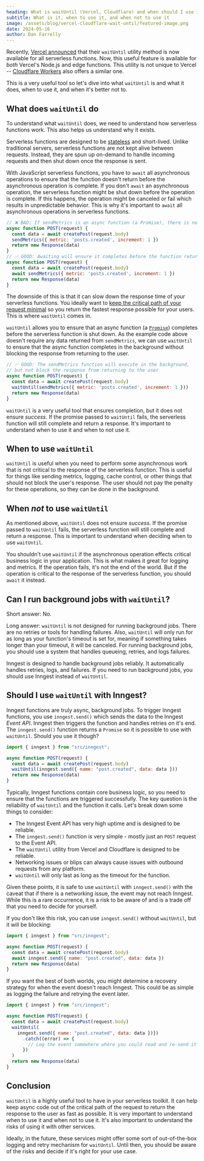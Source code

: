 ```yaml
---
heading: What is waitUntil (Vercel, Cloudflare) and when should I use it?
subtitle: What is it, when to use it, and when not to use it
image: /assets/blog/vercel-cloudflare-wait-until/featured-image.png
date: 2024-05-16
author: Dan Farrelly
---
```


Recently, [Vercel announced](https://vercel.com/changelog/waituntil-is-now-available-for-vercel-functions) that their `waitUntil` utility method is now available for all serverless functions. Now, this useful feature is available for _both_ Vercel's Node.js and edge functions. This utility is not unique to Vercel -- [Cloudflare Workers](https://developers.cloudflare.com/workers/runtime-apis/context/#waituntil) also offers a similar one.

This is a very useful tool so let's dive into what `waitUntil` is and what it does, when to use it, and when it's better not to.

## What does `waitUntil` do

To understand what `waitUntil` does, we need to understand how serverless functions work. This also helps us understand why it exists.

Serverless functions are designed to be [stateless](https://www.redhat.com/en/topics/cloud-native-apps/stateful-vs-stateless) and short-lived. Unlike traditional servers, serverless functions are not kept alive between requests. Instead, they are spun up on-demand to handle incoming requests and then shut down once the response is sent.

With JavaScript serverless functions, you have to `await` all asynchronous operations to ensure that the function doesn't return before the asynchronous operation is complete. If you don't `await` an asynchronous operation, the serverless function might be shut down before the operation is complete. If this happens, the operation might be canceled or fail which results in unpredictable behavior. This is why it's important to `await` all asynchronous operations in serverless functions.

```js
// ❌ BAD: If sendMetrics is an async function (a Promise), there is no guarantee it will succeed
async function POST(request) {
  const data = await createPost(request.body)
  sendMetrics({ metric: 'posts.created', increment: 1 })
  return new Response(data)
}
// ✅ GOOD: Awaiting will ensure it completes before the function returns
async function POST(request) {
  const data = await createPost(request.body)
  await sendMetrics({ metric: 'posts.created', increment: 1 })
  return new Response(data)
}
```

The downside of this is that it can slow down the response time of your serverless functions. You ideally want to [keep the critical path of your request minimal](https://www.epicweb.dev/talks/improve-performance-and-reliability-of-your-api-with-events-and-background-functions) so you return the fastest response possible for your users. This is where `waitUntil` comes in.

`waitUntil` allows you to ensure that an async function (a [`Promise`](https://developer.mozilla.org/en-US/docs/Web/JavaScript/Reference/Global_Objects/Promise)) completes before the serverless function is shut down. As the example code above doesn't require any data returned from `sendMetrics`, we can use `waitUntil` to ensure that the async function completes in the background without blocking the response from returning to the user.

```js
// ✅ GOOD: The sendMetrics function will execute in the background,
// but not block the response from returning to the user
async function POST(request) {
  const data = await createPost(request.body)
  waitUntil(sendMetrics({ metric: 'posts.created', increment: 1 }))
  return new Response(data)
}
```

`waitUntil` is a very useful tool that ensures completion, but it does not ensure _success_. If the promise passed to `waitUntil` fails, the serverless function will still complete and return a response. It's important to understand when to use it and when to not use it.

## When to use `waitUntil`

`waitUntil` is useful when you need to perform some asynchronous work that is not critical to the response of the serverless function. This is useful for things like sending metrics, logging, cache control, or other things that should not block the user's response. The user should not pay the penalty for these operations, so they can be done in the background.

## When _not_ to use `waitUntil`

As mentioned above, `waitUntil` does not ensure _success_. If the promise passed to `waitUntil` fails, the serverless function will still complete and return a response. This is important to understand when deciding when to use `waitUntil`.

You shouldn't use `waitUntil` if the asynchronous operation effects critical business logic in your application. This is what makes it great for logging and metrics. If the operation fails, it's not the end of the world. But if the operation is critical to the response of the serverless function, you should `await` it instead.

## Can I run background jobs with `waitUntil`?

Short answer: No.

Long answer: `waitUntil` is not designed for running background jobs. There are no retries or tools for handling failures. Also, `waitUntil` will only run for as long as your function's timeout is set for, meaning if something takes longer than your timeout, it will be canceled. For running background jobs, you should use a system that handles queueing, retries, and logs failures.

Inngest is designed to handle background jobs reliably. It automatically handles retries, logs, and failures. If you need to run background jobs, you should use Inngest instead of `waitUntil`.

## Should I use `waitUntil` with Inngest?

Inngest functions are truly async, background jobs. To trigger Inngest functions, you use `inngest.send()` which sends the data to the Inngest _Event API_. Inngest then triggers the function and handles retries on it's end. The `inngest.send()` function returns a `Promise` so it is possible to use with `waitUntil`. Should you use it though?

```js
import { inngest } from "src/inngest";

async function POST(request) {
  const data = await createPost(request.body)
  waitUntil(inngest.send({ name: "post.created", data: data }))
  return new Response(data)
}
```

Typically, Inngest functions contain core business logic, so you need to ensure that the functions are triggered successfully. The key question is the reliability of `waitUntil` and the function it calls. Let's break down some things to consider:

* The Inngest Event API has very high uptime and is designed to be reliable.
* The `inngest.send()` function is very simple - mostly just an `POST` request to the Event API.
* The `waitUntil` utility from Vercel and Cloudflare is designed to be reliable.
* Networking issues or blips can always cause issues with outbound requests from any platform.
* `waitUntil` will only last as long as the timeout for the function.

Given these points, it is safe to use `waitUntil` with `inngest.send()` with the caveat that if there is a networking issue, the event may not reach Inngest. While this is a rare occurrence, it is a risk to be aware of and is a trade off that you need to decide for yourself.

If you don't like this risk, you can use `inngest.send()` without `waitUntil`, but it will be blocking:

```js
import { inngest } from "src/inngest";

async function POST(request) {
  const data = await createPost(request.body)
  await inngest.send({ name: "post.created", data: data })
  return new Response(data)
}
```

If you want the best of both worlds, you might determine a recovery strategy for when the event doesn't reach Inngest. This could be as simple as logging the failure and retrying the event later.

```js
import { inngest } from "src/inngest";

async function POST(request) {
  const data = await createPost(request.body)
  waitUntil(
    inngest.send({ name: "post.created", data: data })})
      .catch((error) => {
        // Log the event somewhere where you could read and re-send it later
      })
  )
  return new Response(data)
}
```

## Conclusion

`waitUntil` is a highly useful tool to have in your serverless toolkit. It can help keep async code out of the critical path of the request to return the response to the user as fast as possible. It is very important to understand when to use it and when not to use it. It's also important to understand the risks of using it with other services.

Ideally, in the future, these services might offer some sort of out-of-the-box logging and retry mechanism for `waitUntil`. Until then, you should be aware of the risks and decide if it's right for your use case.